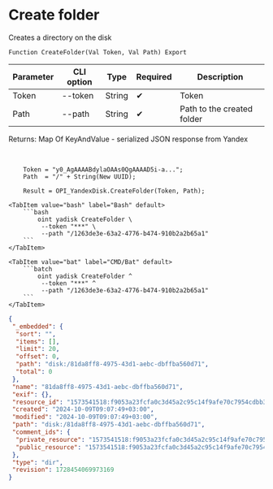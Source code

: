 ﻿---
sidebar_position: 2
---


# Create folder
 Creates a directory on the disk



`Function CreateFolder(Val Token, Val Path) Export`

  | Parameter | CLI option | Type | Required | Description |
  |-|-|-|-|-|
  | Token | --token | String | &#x2714; | Token |
  | Path | --path | String | &#x2714; | Path to the created folder |

  
  Returns:  Map Of KeyAndValue - serialized JSON response from Yandex

<br/>




```bsl title="1C:Enterprise/OneScript code example"
    Token = "y0_AgAAAABdylaOAAs0QgAAAAD5i-a...";
    Path  = "/" + String(New UUID);

    Result = OPI_YandexDisk.CreateFolder(Token, Path);
```
 

 <Tabs>
  
    <TabItem value="bash" label="Bash" default>
        ```bash
            oint yadisk CreateFolder \
             --token "***" \
             --path "/1263de3e-63a2-4776-b474-910b2a2b65a1"
        ```
    </TabItem>
  
    <TabItem value="bat" label="CMD/Bat" default>
        ```batch
            oint yadisk CreateFolder ^
             --token "***" ^
             --path "/1263de3e-63a2-4776-b474-910b2a2b65a1"
        ```
    </TabItem>
</Tabs>


```json title="Result"
{
 "_embedded": {
  "sort": "",
  "items": [],
  "limit": 20,
  "offset": 0,
  "path": "disk:/81da8ff8-4975-43d1-aebc-dbffba560d71",
  "total": 0
 },
 "name": "81da8ff8-4975-43d1-aebc-dbffba560d71",
 "exif": {},
 "resource_id": "1573541518:f9053a23fcfa0c3d45a2c95c14f9afe70c7954cdbb35c58bf2f16a61ed289880",
 "created": "2024-10-09T09:07:49+03:00",
 "modified": "2024-10-09T09:07:49+03:00",
 "path": "disk:/81da8ff8-4975-43d1-aebc-dbffba560d71",
 "comment_ids": {
  "private_resource": "1573541518:f9053a23fcfa0c3d45a2c95c14f9afe70c7954cdbb35c58bf2f16a61ed289880",
  "public_resource": "1573541518:f9053a23fcfa0c3d45a2c95c14f9afe70c7954cdbb35c58bf2f16a61ed289880"
 },
 "type": "dir",
 "revision": 1728454069973169
}
```
